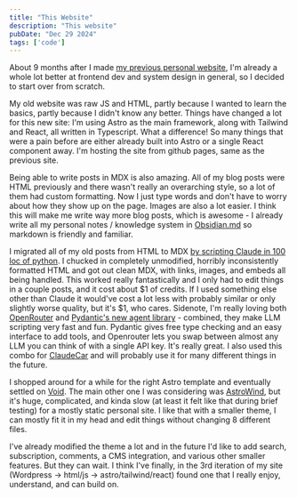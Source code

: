 ```yaml
---
title: "This Website"
description: "This website"
pubDate: "Dec 29 2024"
tags: ['code']
---
```



About 9 months after I made [my previous personal website](/blog/old-website), I'm already a whole lot better at frontend dev and system design in general, so I decided to start over from scratch.

My old website was raw JS and HTML, partly because I wanted to learn the basics, partly because I didn't know any better. Things have changed a lot for this new site: I'm using Astro as the main framework, along with Tailwind and React, all written in Typescript. What a difference! So many things that were a pain before are either already built into Astro or a single React component away. I'm hosting the site from github pages, same as the previous site.

Being able to write posts in MDX is also amazing. All of my blog posts were HTML previously and there wasn't really an overarching style, so a lot of them had custom formatting. Now I just type words and don't have to worry about how they show up on the page. Images are also a lot easier. I think this will make me write way more blog posts, which is awesome - I already write all my personal notes / knowledge system in [Obsidian.md](https://obsidian.md) so markdown is friendly and familiar. 

I migrated all of my old posts from HTML to MDX [by scripting Claude in 100 loc of python](https://github.com/pwspen/website/blob/main/src/content/convert.py). I chucked in completely unmodified, horribly inconsistently formatted HTML and got out clean MDX, with links, images, and embeds all being handled. This worked really fantastically and I only had to edit things in a couple posts, and it cost about $1 of credits. If I used something else other than Claude it would've cost a lot less with probably similar or only slightly worse quality, but it's $1, who cares. Sidenote, I'm really loving both [OpenRouter](https://openrouter.ai/) and [Pydantic's new agent library](https://ai.pydantic.dev/) - combined, they make LLM scripting very fast and fun. Pydantic gives free type checking and an easy interface to add tools, and Openrouter lets you swap between almost any LLM you can think of with a single API key. It's really great. I also used this combo for [ClaudeCar](/blog/claude-car) and will probably use it for many different things in the future.

I shopped around for a while for the right Astro template and eventually settled on [Void](https://astro.build/themes/details/void-astro/). The main other one I was considering was [AstroWind](https://astrowind.vercel.app/), but it's huge, complicated, and kinda slow (at least it felt like that during brief testing) for a mostly static personal site. I like that with a smaller theme, I can mostly fit it in my head and edit things without changing 8 different files.

I've already modified the theme a lot and in the future I'd like to add search, subscription, comments, a CMS integration, and various other smaller features. But they can wait. I think I've finally, in the 3rd iteration of my site (Wordpress -> html/js -> astro/tailwind/react) found one that I really enjoy, understand, and can build on.